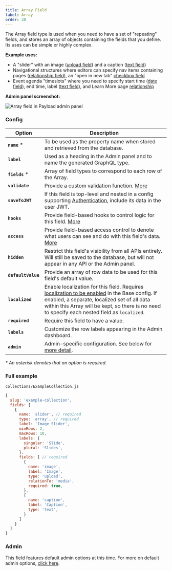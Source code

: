 ```yaml
---
title: Array Field
label: Array
order: 20
---
```


<Banner >
  The Array field type is used when you need to have a set of "repeating" fields, and stores an array of objects containing the fields that you define. Its uses can be simple or highly complex.
</Banner>

**Example uses:**

- A "slider" with an image ([upload field](/docs/fields/upload)) and a caption ([text field](/docs/fields/text))
- Navigational structures where editors can specify nav items containing pages ([relationship field](/docs/fields/relationship)), an "open in new tab" [checkbox field](/docs/fields/checkbox)
- Event agenda "timeslots" where you need to specify start time ([date field](/docs/fields/date)), end time, label ([text field](/docs/fields/text)), and Learn More page [relationship](/docs/fields/relationship)

**Admin panel screenshot:**

![Array field in Payload admin panel](/images/fields/array.jpg)

### Config

| Option           | Description |
| ---------------- | ----------- |
| **`name`** *         | To be used as the property name when stored and retrieved from the database.  |
| **`label`**          | Used as a heading in the Admin panel and to name the generated GraphQL type. |
| **`fields`** *       | Array of field types to correspond to each row of the Array. |
| **`validate`**       | Provide a custom validation function. [More](/docs/fields/overview#validation) |
| **`saveToJWT`**      | If this field is top-level and nested in a config supporting [Authentication](/docs/authentication/config), include its data in the user JWT. |
| **`hooks`**          | Provide field-based hooks to control logic for this field. [More](/docs/fields/overview#field-level-hooks) |
| **`access`**         | Provide field-based access control to denote what users can see and do with this field's data. [More](/docs/fields/overview#field-level-access-control) |
| **`hidden`**         | Restrict this field's visibility from all APIs entirely. Will still be saved to the database, but will not appear in any API or the Admin panel. |
| **`defaultValue`**   | Provide an array of row data to be used for this field's default value. |
| **`localized`**      | Enable localization for this field. Requires [localization to be enabled](/docs/configuration/localization) in the Base config. If enabled, a separate, localized set of all data within this Array will be kept, so there is no need to specify each nested field as `localized`. |
| **`required`**       | Require this field to have a value. |
| **`labels`**         | Customize the row labels appearing in the Admin dashboard. |
| **`admin`**          | Admin-specific configuration. See below for [more detail](/docs/fields/array#admin). |

*\* An asterisk denotes that an option is required.*

### Full example

`collections/ExampleCollection.js`
```js
{
  slug: 'example-collection',
  fields: [
    {
      name: 'slider', // required
      type: 'array', // required
      label: 'Image Slider',
      minRows: 2,
      maxRows: 10,
      labels: {
        singular: 'Slide',
        plural: 'Slides',
      },
      fields: [ // required
        {
          name: 'image',
          label: 'Image',
          type: 'upload',
          relationTo: 'media',
          required: true,
        },
        {
          name: 'caption',
          label: 'Caption',
          type: 'text',
        }
      ]
    }
  ]
}

```

### Admin

This field features default admin options at this time. For more on default admin options, [click here](/docs/fields/overview#admin).
